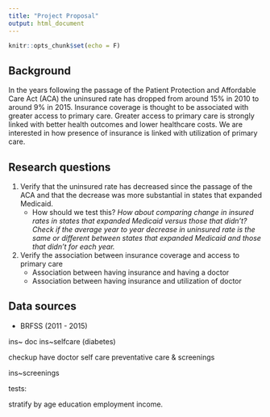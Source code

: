 ```yaml
---
title: "Project Proposal"
output: html_document
---
```


```r
knitr::opts_chunk$set(echo = F)
```

## Background
In the years following the passage of the Patient Protection and Affordable Care Act (ACA) the uninsured rate has dropped from around 15% in 2010 to around 9% in 2015. Insurance coverage is thought to be associated with greater access to primary care. Greater access to primary care is strongly linked with better health outcomes and lower healthcare costs. We are interested in how presence of insurance is linked with utilization of primary care.

## Research questions
1. Verify that the uninsured rate has decreased since the passage of the ACA and that the decrease was more substantial in states that expanded Medicaid.
      + How should we test this? *How about comparing change in insured rates in states that expanded Medicaid versus those that didn't? Check if the average year to year decrease in uninsured rate is the same or different between states that expanded Medicaid and those that didn't for each year.* 
2. Verify the association between insurance coverage and access to primary care
      + Association between having insurance and having a doctor
      + Association between having insurance and utilization of doctor

## Data sources
* BRFSS (2011 - 2015)



ins~ doc
ins~selfcare (diabetes)

checkup
have doctor
self care
preventative care & screenings

ins~screenings

tests:


stratify by age education employment income.





